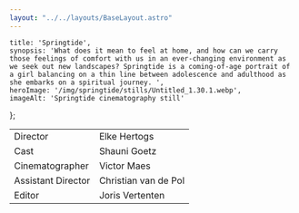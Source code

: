 ```yaml
---
layout: "../../layouts/BaseLayout.astro"
---
```

    title: 'Springtide',
    synopsis: 'What does it mean to feel at home, and how can we carry those feelings of comfort with us in an ever-changing environment as we seek out new landscapes? Springtide is a coming-of-age portrait of a girl balancing on a thin line between adolescence and adulthood as she embarks on a spiritual journey. ',
    heroImage: '/img/springtide/stills/Untitled_1.30.1.webp',
    imageAlt: 'Springtide cinematography still'
};

<ProjectHero title={meta.title} synopsis={meta.synopsis} heroImage={meta.heroImage} alt={meta.imageAlt} />

<ContentPicture image="/img/springtide/stills/20190317_Springtide_1.26.2.webp" alt={meta.imageAlt} />

<section class="hero" >
    <div class="hero-content ">           
        <table class="table-auto border-separate border-spacing-x-3 text-base-200">
            <tbody>
                <tr>
                    <td class="text-right font-bold">Director</td>
                    <td class="text-left font-light">Elke Hertogs</td>
                </tr>
                <tr>
                    <td class="text-right font-bold">Cast</td>
                    <td class="text-left font-light">Shauni Goetz</td>
                </tr>
                <tr>
                    <td class="text-right font-bold">Cinematographer</td>
                    <td class="text-left font-light">Victor Maes</td>
                </tr>
                <tr>
                    <td class="text-right font-bold">Assistant Director</td>
                    <td class="text-left font-light">Christian van de Pol</td>
                </tr>
                <tr>
                    <td class="text-right font-bold ">Editor</td>
                    <td class="text-left font-light">Joris Vertenten</td>
                </tr>
            </tbody>
        </table>
    </div>  
</section>

<ContentPicture image="/img/springtide/stills/20190317_Springtide_1.27.1.webp" alt={meta.imageAlt} />
<ContentPicture image="/img/springtide/stills/20190317_Springtide_1.69.1.webp" alt={meta.imageAlt} />
<ContentPicture image="/img/springtide/stills/20190317_Springtide_1.70.1.webp" alt={meta.imageAlt} />
<ContentPicture image="/img/springtide/stills/20190317_Springtide_1.59.1.webp" alt={meta.imageAlt} />
<ContentPicture image="/img/springtide/stills/20190317_Springtide_1.75.1.webp" alt={meta.imageAlt} />
<ContentPicture image="/img/springtide/stills/20190317_Springtide_1.55.3.webp" alt={meta.imageAlt} />
<ContentPicture image="/img/springtide/stills/20190317_Springtide_1.34.1.webp" alt={meta.imageAlt} />
<ContentPicture image="/img/springtide/stills/20190317_Springtide_1.63.1.webp" alt={meta.imageAlt} />
<ContentPicture image="/img/springtide/stills/20190317_Springtide_1.67.1.webp" alt={meta.imageAlt} />
<ContentPicture image="/img/springtide/stills/20190317_Springtide_1.64.1.webp" alt={meta.imageAlt} />
<ContentPicture image="/img/springtide/stills/Untitled_1.30.1.webp" alt={meta.imageAlt} />